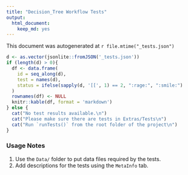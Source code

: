 ```yaml
---
title: "Decision_Tree Workflow Tests"
output: 
  html_document: 
    keep_md: yes
---
```


This document was autogenerated at `r file.mtime("_tests.json")`

```r
d <- as.vector(jsonlite::fromJSON('_tests.json'))
if (length(d) > 0){
  df <- data.frame(
    id = seq_along(d),
    test = names(d),
    status = ifelse(sapply(d, '[[', 1) == 2, ":rage:", ":smile:")
  )
  rownames(df) <- NULL
  knitr::kable(df, format = 'markdown')
} else {
  cat("No test results available.\n")
  cat("Please make sure there are tests in Extras/Tests\n")
  cat("Run `runTests()` from the root folder of the project\n")
}
```


### Usage Notes

1. Use the `Data/` folder to put data files required by the tests.
2. Add descriptions for the tests using the `MetaInfo` tab.